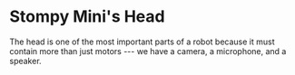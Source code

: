 # Stompy Mini's Head

The head is one of the most important parts of a robot because it must contain more than just motors --- we have a camera, a microphone, and a speaker.
